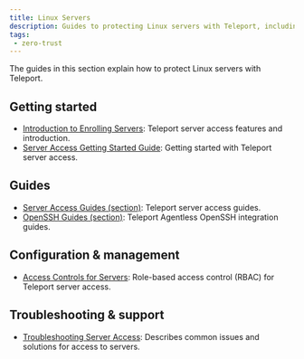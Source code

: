 ```yaml
---
title: Linux Servers
description: Guides to protecting Linux servers with Teleport, including OpenSSH servers.
tags:
 - zero-trust
---
```


The guides in this section explain how to protect Linux servers with
Teleport.

## Getting started

- [Introduction to Enrolling Servers](./introduction.mdx): Teleport server access features and introduction.
- [Server Access Getting Started Guide](./getting-started.mdx): Getting started with Teleport server access.

## Guides

- [Server Access Guides (section)](./guides/): Teleport server access guides.
- [OpenSSH Guides (section)](./openssh/): Teleport Agentless OpenSSH integration guides.

## Configuration & management

- [Access Controls for Servers](./rbac.mdx): Role-based access control (RBAC) for Teleport server access.

## Troubleshooting & support

- [Troubleshooting Server Access](./troubleshooting-server.mdx): Describes common issues and solutions for access to servers.
